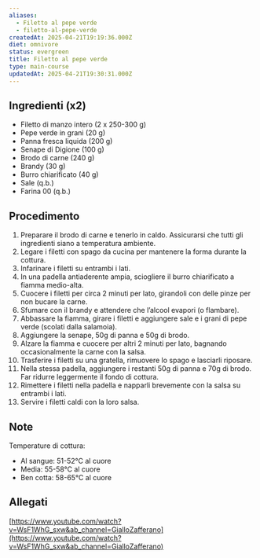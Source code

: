 ```yaml
---
aliases:
  - Filetto al pepe verde
  - filetto-al-pepe-verde
createdAt: 2025-04-21T19:19:36.000Z
diet: omnivore
status: evergreen
title: Filetto al pepe verde
type: main-course
updatedAt: 2025-04-21T19:30:31.000Z
---
```

## Ingredienti (x2)

- Filetto di manzo intero (2 x 250-300 g)
- Pepe verde in grani (20 g)
- Panna fresca liquida (200 g)
- Senape di Digione (100 g)
- Brodo di carne (240 g)
- Brandy (30 g)
- Burro chiarificato (40 g)
- Sale (q.b.)
- Farina 00 (q.b.)

## Procedimento

1. Preparare il brodo di carne e tenerlo in caldo. Assicurarsi che tutti gli ingredienti siano a temperatura ambiente.
2. Legare i filetti con spago da cucina per mantenere la forma durante la cottura.
3. Infarinare i filetti su entrambi i lati.
4. In una padella antiaderente ampia, sciogliere il burro chiarificato a fiamma medio-alta.
5. Cuocere i filetti per circa 2 minuti per lato, girandoli con delle pinze per non bucare la carne.
6. Sfumare con il brandy e attendere che l’alcool evapori (o flambare).
7. Abbassare la fiamma, girare i filetti e aggiungere sale e i grani di pepe verde (scolati dalla salamoia).
8. Aggiungere la senape, 50g di panna e 50g di brodo.
9. Alzare la fiamma e cuocere per altri 2 minuti per lato, bagnando occasionalmente la carne con la salsa.
10. Trasferire i filetti su una gratella, rimuovere lo spago e lasciarli riposare.
11. Nella stessa padella, aggiungere i restanti 50g di panna e 70g di brodo. Far ridurre leggermente il fondo di cottura.
12. Rimettere i filetti nella padella e napparli brevemente con la salsa su entrambi i lati.
13. Servire i filetti caldi con la loro salsa.

## Note

Temperature di cottura:

- Al sangue: 51-52°C al cuore
- Media: 55-58°C al cuore
- Ben cotta: 58-65°C al cuore

## Allegati

[https://www.youtube.com/watch?v=WsF1WhG_sxw&ab_channel=GialloZafferano](https://www.youtube.com/watch?v=WsF1WhG_sxw&ab_channel=GialloZafferano)
